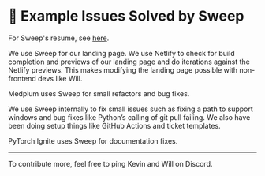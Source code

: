 
# 🎨 Example Issues Solved by Sweep

For Sweep's resume, see [here](/resume.pdf).

<RepoPreview repoName="sweepai/landing-page" displayName="Sweep Landing Page" />

We use Sweep for our landing page. We use Netlify to check for build completion and previews of our landing page and do iterations against the Netlify previews. This makes modifying the landing page possible with non-frontend devs like Will.

<PRPreview repoName="sweepai/landing-page" prId={485}/>
<PRPreview repoName="sweepai/landing-page" prId={450}/>
<PRPreview repoName="sweepai/landing-page" prId={319}/>
<PRPreview repoName="sweepai/landing-page" prId={18}/>
<PRPreview repoName="sweepai/landing-page" prId={138}/>

<RepoPreview repoName="medplum/medplum" />

Medplum uses Sweep for small refactors and bug fixes.

<PRPreview repoName="medplum/medplum" prId={2365}/>
<PRPreview repoName="medplum/medplum" prId={2378}/>
<PRPreview repoName="medplum/medplum" prId={2412}/>
<PRPreview repoName="medplum/medplum" prId={2411}/>

<RepoPreview repoName="sweepai/sweep" />

We use Sweep internally to fix small issues such as fixing a path to support windows and bug fixes like Python’s calling of git pull failing. We also have been doing setup things like GitHub Actions and ticket templates.

<PRPreview repoName="sweepai/sweep" prId={368}/>
<PRPreview repoName="sweepai/sweep" prId={366}/>
<PRPreview repoName="sweepai/sweep" prId={143}/>

<RepoPreview repoName="gradio-app/gradio" />

<PRPreview repoName="gradio-app/gradio" prId={5104}/>

<RepoPreview repoName="pytorch/ignite" displayName="PyTorch Ignite" />

PyTorch Ignite uses Sweep for documentation fixes.

<PRPreview repoName="pytorch/ignite" prId={2984}/>
<PRPreview repoName="pytorch/ignite" prId={2989}/>

---

To contribute more, feel free to ping Kevin and Will on Discord.
